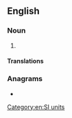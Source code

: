 {{also|zetta-meter}}
==English==

===Noun===
{{en-noun}}

# {{alternative spelling of|zettametre|from=US|lang=en}}

====Translations====
{{trans-see|zettametre}}

===Anagrams===
* {{anagrams|en|zetta-metre|zettametre}}

[[Category:en:SI units]]